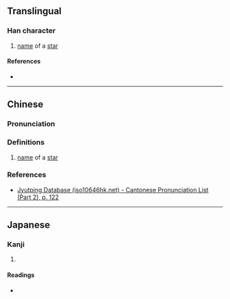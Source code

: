 {{character info/new}}
==Translingual==

===Han character===
{{Han char|rn=72|rad=日|as=05|sn=9|four=63032|canj=AINE|ids=⿰日永}}

# [[name]] of a [[star]]

====References====
* {{Han ref|kx=0494.170|dkj=13869|dj=0859.020|hdz=21503.120|uh=6639|ud=26169|bh=CEF7|bd=52983}}

----

==Chinese==
{{zh-forms}}

===Pronunciation===
{{zh-pron
|m=ǎi
|c=oi2
|mc=
|oc=
|ma=
|cat=
}}

===Definitions===
{{zh-hanzi}}

# [[name]] of a [[star]] <!-- 《康熙字典·日部·五》昹：《金鏡》音藹。星名。又昶。-->

===References===
* [http://www.iso10646hk.net/jp/document/download.jsp Jyutping Database (iso10646hk.net) - Cantonese Pronunciation List (Part 2), p. 122]

----

==Japanese==

===Kanji===
{{ja-kanji|grade=|rs=日05}}

# {{rfdef|ja|sort=日05}}

====Readings====
* {{ja-readings|on=[[あい]] (ai)|kun=}}